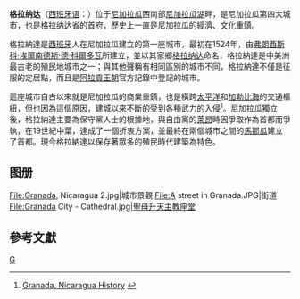 {{Infobox Settlement
| name = 格拉纳达<br/>Granada
| image_skyline = Ciudad Granada.jpg
| imagesize = 250px
| image_caption = 
| image_flag = 
| image_shield = 
| pushpin_map = Nicaragua
| pushpin_label_position = bottom
| subdivision_type = 国家
| subdivision_name = {{NIC}}
| subdivision_type1 = [[尼加拉瓜行政区划|省]]
| subdivision_name1 = [[格拉納達省_(尼加拉瓜)|格拉纳达省]]
| elevation_m = 
| elevation_ft = 
| area_total_km2 = 531
| population_as_of = 2003年
| population_total = 110326
| population_density_km2 = auto
| timezone = 
| utc_offset = 
| timezone_DST = 
| utc_offset_DST = 
| latd = 11
| latm = 56
| lats = 
| latNS = N
| longd = 85
| longm = 57
| longs = 
| longEW = W
| website =  
}}
'''格拉纳达'''（[[西班牙语|西班牙语]]：'''{{lang|es|Granada}}'''）位于[[尼加拉瓜|尼加拉瓜]]西南部[[尼加拉瓜湖|尼加拉瓜湖]]畔，是尼加拉瓜第四大城市，也是[[格拉納達省_(尼加拉瓜)|格拉纳达省]]的首府，歷史上一直是尼加拉瓜的經濟、文化重鎮。

格拉納達是[[西班牙|西班牙]]人在尼加拉瓜建立的第一座城市，最初在1524年，由[[弗朗西斯科·埃爾南德斯·德·科爾多瓦_(尼加拉瓜創立者)|弗朗西斯科·埃爾南德斯·德·科爾多瓦]]所建立，並以其家鄉[[格拉纳达|格拉纳达]]命名，格拉納達是中美洲最古老的殖民地城市之一；與其他聲稱有相同區別的城市不同，格拉納達不僅是征服的定居點，而且是[[阿拉貢王朝|阿拉貢王朝]]官方記錄中登記的城市。

這座城市自古以來就是尼加拉瓜的商業重鎮，也是橫跨[[太平洋|太平洋]]和[[加勒比海|加勒比海]]的交通樞紐，但也因為這個原因，建城以來不斷的受到各種武力的入侵<ref>[http://www.granadanicaragua.net/en/history.html Granada, Nicaragua History] {{webarchive|url=https://web.archive.org/web/20080827201006/http://www.granadanicaragua.net/en/history.html |date=2008-08-27}}</ref>。尼加拉瓜獨立後，格拉納達主要為保守黨人士的根據地，與自由黨的[[莱昂_(尼加拉瓜)|莱昂]]時因爭取作為首都而爭執，在19世紀中葉，達成了一個折衷方案，並最終在兩個城市之間的[[馬那瓜|馬那瓜]]建立了首都。現今格拉納達以保存著眾多的殖民時代建築為特色。

== 图册 ==
<gallery widths="200" heights="200">
File:Granada, Nicaragua 2.jpg|城市景觀
File:A street in Granada.JPG|街道
File:Granada City - Cathedral.jpg|[[聖母升天主教座堂_(格拉納達)|聖母升天主教座堂]]
</gallery>

==參考文獻==
{{reflist}}

[[Category:尼加拉瓜城市|G]]